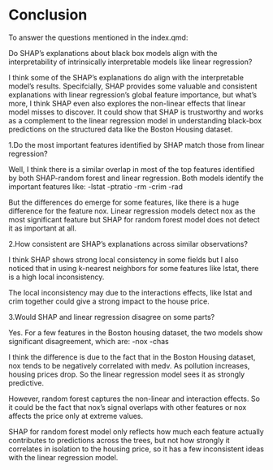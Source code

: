 # Conclusion

To answer the questions mentioned in the index.qmd:

Do SHAP's explanations about black box models align with the interpretability of
intrinsically interpretable models like linear regression?

I think some of the SHAP's explanations do align with the interpretable model's 
results. 
Specifcially, SHAP provides some valuable and consistent explanations with 
linear regression's global feature importance, but what's more, I think
SHAP even also explores the non-linear effects that linear model misses to 
discover. It could show that SHAP is trustworthy and works as a complement 
to the linear regression model in understanding black-box predictions on the 
structured data like the Boston Housing dataset. 

1.Do the most important features identified by SHAP match those from linear 
regression?

Well, I think there is a similar overlap in most of the top features identified 
by both SHAP-random forest and linear regression. 
Both models identify the important features like: 
-lstat
-ptratio
-rm
-crim
-rad

But the differences do emerge for some features, like there is a huge
difference for the feature nox. Linear regression models detect nox as the 
most significant feature but SHAP for random forest model does not detect it as
important at all. 


2.How consistent are SHAP's explanations across similar observations?

I think SHAP shows strong local consistency in some fields but I also noticed 
that in using k-nearest neighbors for some features like lstat, there is a high 
local inconsistency. 

The local inconsistency may due to the interactions effects, like lstat
and crim together could give a strong impact to the house price. 


3.Would SHAP and linear regression disagree on some parts?

Yes. For a few features in the Boston housing dataset, the two models show 
significant disagreement, which are:
-nox 
-chas

I think the difference is due to the fact that in the Boston Housing dataset, 
nox tends to be negatively correlated with medv. As pollution increases, 
housing prices drop. So the linear regression model sees it as strongly
predictive. 

However, random forest captures the non-linear and interaction effects. So
it could be the fact that nox's signal overlaps with other features or nox 
affects the price only at extreme values. 

SHAP for random forest model only reflects how much each feature actually 
contributes to predictions across the trees, but not how strongly it correlates
in isolation to the housing price, so it has a few inconsistent ideas with 
the linear regression model. 


